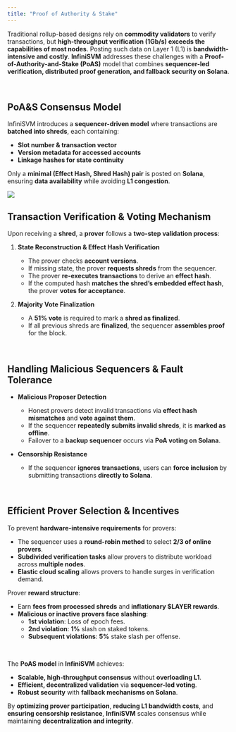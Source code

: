 ```yaml
---
title: "Proof of Authority & Stake"
---
```


Traditional rollup-based designs rely on **commodity validators** to verify transactions, but **high-throughput verification (1Gb/s) exceeds the capabilities of most nodes**. Posting such data on Layer 1 (L1) is **bandwidth-intensive and costly**. **InfiniSVM** addresses these challenges with a **Proof-of-Authority-and-Stake (PoAS)** model that combines **sequencer-led verification, distributed proof generation, and fallback security on Solana**.

<br />

## **PoA&S Consensus Model**

InfiniSVM introduces a **sequencer-driven model** where transactions are **batched into shreds**, each containing:
- **Slot number & transaction vector**  
- **Version metadata for accessed accounts**  
- **Linkage hashes for state continuity**  

Only a **minimal (Effect Hash, Shred Hash) pair** is posted on **Solana**, ensuring **data availability** while avoiding **L1 congestion**.



<Frame>
  <img src="https://github.com/de-duke/solayer_docs_v2/blob/15b21471fd3129b212de4aa322304697b73c5176/images/InfiniSVM/PoAS.png" />
</Frame>

<br />

## **Transaction Verification & Voting Mechanism**

Upon receiving a **shred**, a **prover** follows a **two-step validation process**:

1. **State Reconstruction & Effect Hash Verification**
   - The prover checks **account versions**.
   - If missing state, the prover **requests shreds** from the sequencer.
   - The prover **re-executes transactions** to derive an **effect hash**.
   - If the computed hash **matches the shred’s embedded effect hash**, the prover **votes for acceptance**.

2. **Majority Vote Finalization**
   - A **51% vote** is required to mark a **shred as finalized**.
   - If all previous shreds are **finalized**, the sequencer **assembles proof** for the block.

<br />

## **Handling Malicious Sequencers & Fault Tolerance**

- **Malicious Proposer Detection**  
  - Honest provers detect invalid transactions via **effect hash mismatches** and **vote against them**.
  - If the sequencer **repeatedly submits invalid shreds**, it is **marked as offline**.
  - Failover to a **backup sequencer** occurs via **PoA voting on Solana**.

- **Censorship Resistance**  
  - If the sequencer **ignores transactions**, users can **force inclusion** by submitting transactions **directly to Solana**.

<br />

## **Efficient Prover Selection & Incentives**

To prevent **hardware-intensive requirements** for provers:
- The sequencer uses a **round-robin method** to select **2/3 of online provers**.
- **Subdivided verification tasks** allow provers to distribute workload across **multiple nodes**.
- **Elastic cloud scaling** allows provers to handle surges in verification demand.

Prover **reward structure**:
- Earn **fees from processed shreds** and **inflationary $LAYER rewards**.
- **Malicious or inactive provers face slashing**:
  - **1st violation**: Loss of epoch fees.
  - **2nd violation**: **1%** slash on staked tokens.
  - **Subsequent violations**: **5%** stake slash per offense.

<br />

The **PoAS model** in **InfiniSVM** achieves:
- **Scalable, high-throughput consensus** without **overloading L1**.
- **Efficient, decentralized validation** via **sequencer-led voting**.
- **Robust security** with **fallback mechanisms on Solana**.

By **optimizing prover participation**, **reducing L1 bandwidth costs**, and **ensuring censorship resistance**, **InfiniSVM** scales consensus while maintaining **decentralization and integrity**.
